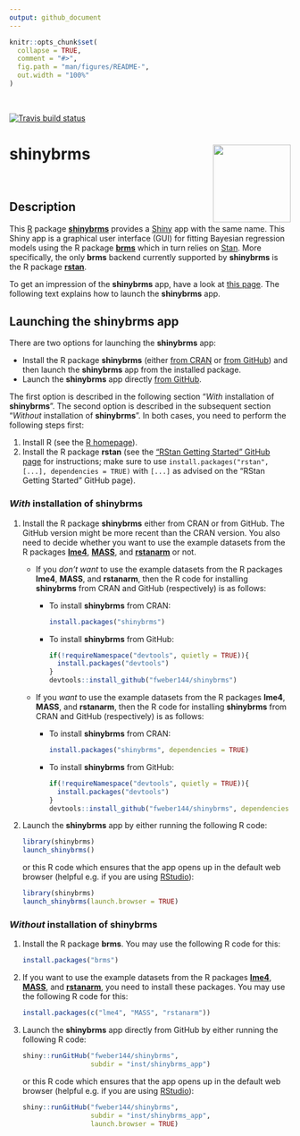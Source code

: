 ```yaml
---
output: github_document
---
```


```r
knitr::opts_chunk$set(
  collapse = TRUE,
  comment = "#>",
  fig.path = "man/figures/README-",
  out.width = "100%"
)
```

<br>

<!-- badges: start -->
  [![Travis build status](https://travis-ci.org/fweber144/shinybrms.svg?branch=master)](https://travis-ci.org/fweber144/shinybrms)
<!-- badges: end -->

# **shinybrms** <img src='man/figures/logo.svg' align="right" height="139" />

<br>

## Description

This [R](https://www.R-project.org/) package [**shinybrms**](https://fweber144.github.io/shinybrms/) provides a [Shiny](https://shiny.rstudio.com/) app with the same name. This Shiny app is a graphical user interface (GUI) for fitting Bayesian regression models using the R package [**brms**](https://paul-buerkner.github.io/brms/) which in turn relies on [Stan](https://mc-stan.org/). More specifically, the only **brms** backend currently supported by **shinybrms** is the R package [**rstan**](https://mc-stan.org/rstan/).

To get an impression of the **shinybrms** app, have a look at [this page](https://fweber144.github.io/shinybrms/articles/shinybrms.html). The following text explains how to launch the **shinybrms** app.

## Launching the **shinybrms** app

There are two options for launching the **shinybrms** app:

* Install the R package **shinybrms** (either [from CRAN](https://CRAN.R-project.org/package=shinybrms) or [from GitHub](https://github.com/fweber144/shinybrms)) and then launch the **shinybrms** app from the installed package.
* Launch the **shinybrms** app directly [from GitHub](https://github.com/fweber144/shinybrms/tree/master/inst/shinybrms_app).

The first option is described in the following section "*With* installation of **shinybrms**". The second option is described in the subsequent section "*Without* installation of **shinybrms**". In both cases, you need to perform the following steps first:

1. Install R (see the [R homepage](https://www.R-project.org/)).
2. Install the R package **rstan** (see the ["RStan Getting Started" GitHub page](https://github.com/stan-dev/rstan/wiki/RStan-Getting-Started) for instructions; make sure to use `install.packages("rstan", [...], dependencies = TRUE)` with `[...]` as advised on the "RStan Getting Started" GitHub page).

### *With* installation of **shinybrms**

1. Install the R package **shinybrms** either from CRAN or from GitHub. The GitHub version might be more recent than the CRAN version. You also need to decide whether you want to use the example datasets from the R packages [**lme4**](https://CRAN.R-project.org/package=lme4), [**MASS**](https://CRAN.R-project.org/package=MASS), and [**rstanarm**](https://mc-stan.org/rstanarm/) or not.
    + If you *don't want* to use the example datasets from the R packages **lme4**, **MASS**, and **rstanarm**, then the R code for installing **shinybrms** from CRAN and GitHub (respectively) is as follows:
      * To install **shinybrms** from CRAN:
        ```r
        install.packages("shinybrms")
        ```
      * To install **shinybrms** from GitHub:
        ```r
        if(!requireNamespace("devtools", quietly = TRUE)){
          install.packages("devtools")
        }
        devtools::install_github("fweber144/shinybrms")
        ```
    + If you *want* to use the example datasets from the R packages **lme4**, **MASS**, and **rstanarm**, then the R code for installing **shinybrms** from CRAN and GitHub (respectively) is as follows:
      * To install **shinybrms** from CRAN:
        ```r
        install.packages("shinybrms", dependencies = TRUE)
        ```
      * To install **shinybrms** from GitHub:
        ```r
        if(!requireNamespace("devtools", quietly = TRUE)){
          install.packages("devtools")
        }
        devtools::install_github("fweber144/shinybrms", dependencies = TRUE)
        ```
1. Launch the **shinybrms** app by either running the following R code:
   ```r
   library(shinybrms)
   launch_shinybrms()
   ```
   or this R code which ensures that the app opens up in the default web browser (helpful e.g. if you are using [RStudio](https://rstudio.com/products/rstudio/download/)):
   ```r
   library(shinybrms)
   launch_shinybrms(launch.browser = TRUE)
   ```

### *Without* installation of **shinybrms**

1. Install the R package **brms**. You may use the following R code for this:
   ```r
   install.packages("brms")
   ```
1. If you want to use the example datasets from the R packages [**lme4**](https://CRAN.R-project.org/package=lme4), [**MASS**](https://CRAN.R-project.org/package=MASS), and [**rstanarm**](https://mc-stan.org/rstanarm/), you need to install these packages. You may use the following R code for this:
   ```r
   install.packages(c("lme4", "MASS", "rstanarm"))
   ```
1. Launch the **shinybrms** app directly from GitHub by either running the following R code:
   ```r
   shiny::runGitHub("fweber144/shinybrms",
                    subdir = "inst/shinybrms_app")
   ```
   or this R code which ensures that the app opens up in the default web browser (helpful e.g. if you are using [RStudio](https://rstudio.com/products/rstudio/download/)):
   ```r
   shiny::runGitHub("fweber144/shinybrms",
                    subdir = "inst/shinybrms_app",
                    launch.browser = TRUE)
   ```
